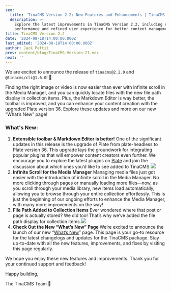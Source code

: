 ```yaml
---
seo:
  title: 'TinaCMS Version 2.2: New Features and Enhancements | TinaCMS Blog'
  description: >-
    Explore the latest improvements in TinaCMS Version 2.2, including enhanced
    performance and refined user experience for better content management.
title: TinaCMS Version 2.2
date: '2024-08-18T14:00:00.000Z'
last_edited: '2024-08-18T14:00:00.000Z'
author: Jack Pettit
prev: content/blog/TinaCMS-Version-21.mdx
next: ''
---
```


We are excited to announce the release of `tinacms@2.2.0` and `@tinacms/cli@1.6.0`! 🚀

Finding the right image or video is now easier than ever with infinite scroll in the Media Manager, and you can quickly locate files with the new file path display in collection items. Plus, the Markdown Editor is way better, the toolbar is improved, and you can enhance your content creation with the upgraded Plate version 36. Explore these updates and more on our new “What’s New” page!

### What's New:

1. **Extensible toolbar & Markdown Editor is better!**
   One of the significant updates in this release is the upgrade of Plate from plate-headless to Plate version 36. This upgrade lays the groundwork for integrating popular plugins that will empower content creators even further. We encourage you to explore the latest plugins on [Plate](https://platejs.org/docs#plugins "Plate") and join the discussion about which ones you’d like to see added to TinaCMS.![](/img/blog/TinaCMS-Version-22/SCR-20240819-nzej_ocb7rm.png)
2. **Infinite Scroll for the Media Manager**
   Managing media files just got easier with the introduction of infinite scroll in the Media Manager. No more clicking through pages or manually loading more files—now, as you scroll through your media library, new items load automatically, allowing you to browse through your entire collection effortlessly. This is just the beginning of our ongoing efforts to enhance the Media Manager, with many more improvements on the way!
3. **File Path Added to Collection Items**
   Ever wondered where that post or page is actually stored? We did too! That’s why we’ve added the file path display for collection items.![](/img/blog/TinaCMS-Version-22/SCR-20240819-oqta-v2_yppg9t.png)
4. **Check Out the New “What’s New” Page**
   We’re excited to announce the launch of our new “[What’s New](https://tina.io/whats-new/tinacms/)” page. This page is your go-to resource for the latest changelogs and updates for the TinaCMS package. Stay up-to-date with all the new features, improvements, and fixes by visiting this page regularly.

We hope you enjoy these new features and improvements. Thank you for your continued support and feedback!

Happy building,

The TinaCMS Team 🦙
